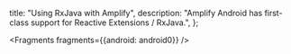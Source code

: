   title: "Using RxJava with Amplify",
  description: "Amplify Android has first-class support for Reactive Extensions / RxJava.",
};


<Fragments fragments={{android: android0}} />
